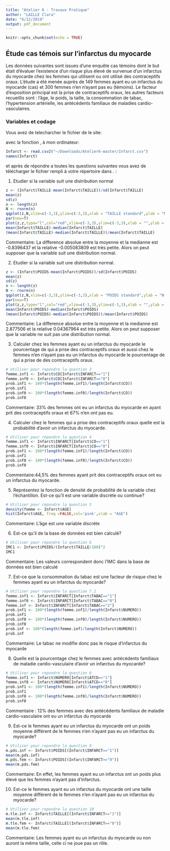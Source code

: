 ```yaml
---
title: "Atelier 6 - Travaux Pratique"
author: "LAILLE Clara"
date: "6/12/2019"
output: pdf_document
---
```


```r
knitr::opts_chunk$set(echo = TRUE)
```

## Étude cas témois sur l'infarctus du myocarde

Les données suivantes sont issues d'une enquête cas témoins dont le but  était d'évaluer l'existence d'un risque plus élevé de survenue d'un infarctus du myocarde chez les femmes qui utilisent ou ont utilisé des contraceptifs oraux. L'étude a  été menée auprès de 149 femmes ayant eu un infarctus du myocarde (cas) et 300 femmes n'en n'ayant pas eu (témoins). Le facteur d’exposition principal est la prise de contraceptifs oraux, les autres facteurs recueillis sont : l'âge, le poids, la taille, la consommation de tabac, l'hypertension artérielle, les antécédents familiaux de maladies cardio-vasculaires.

### Variables et codage

\begin{tabular}{|l|p{5cm}|c|}
\hline
Description & Unite ou Codage & Variable \\
\hline
Infarctus du myocarde & 0 = Témoins; 1 = Cas & \texttt{INFARCT} \\
\hline
Prise de contraceptifs oraux & 0 = Jamais; 1 = Oui & \texttt{CO} \\
\hline
Consommation de tabac & 0 = Non;
1 = Fumeuse actuelle; 2 = Ancienne fumeuse & \texttt{TABAC} \\
\hline
Âge & Années & \texttt{AGE} \\
\hline
Poids & kg & \texttt{POIDS} \\
\hline
Taille & cm  & \texttt{TAILLE} \\
\hline 
Antécédents familiaux de maladie cardio-vasculaire & 0 = Non ; 1 = Oui & \texttt{ATCD} \\
\hline
Hypertension artérielle  &  0 = Non ; 1 = Oui & \texttt{HTA} \\
\hline
\end{tabular}

Vous avez de telecharcher le fichier \texttt{Infarct.csv} de le site:

\url{https://github.com/afalco/Atelier6/}

avec la fonction \texttt{read.csv2()}, à mon ordinateur:

```r
Infarct <- read.csv2("~/Downloads/Atelier6-master/Infarct.csv")
names(Infarct)
```

et après de répondre a toutes les questions suivantes vous avez de télécharger le fichier \texttt{Atelier6.Rmd} rempli à votre répertoire dans \url{https://github.com/}. \textbf{La data limite pour le rentrer est le lundi 23 décembre 2019}:


 1. Etudier si la variable \texttt{TAILLE} suit une distribution normal
 
```r
z <- (Infarct$TAILLE-mean(Infarct$TAILLE))/sd(Infarct$TAILLE)
mean(z)
sd(z)
n <- length(z)
N <- rnorm(n)
qqplot(z,N,xlim=c(-3,3),ylim=c(-3,3),xlab = "TAILLE standard",ylab = "N(0,1)")
par(new=T)
plot(z,z,type="l",col="red",xlim=c(-3,3),ylim=c(-3,3),xlab = "",ylab = "")
mean(Infarct$TAILLE)-median(Infarct$TAILLE)
(mean(Infarct$TAILLE)-median(Infarct$TAILLE))/mean(Infarct$TAILLE)
```

Commentaire: La difference absolue entre la moyenne et la medianne est -0.8396437 et la relative -0.005083809 est très petite. Alors on peut supposer que la variable \texttt{TAILLE} suit une distribution normal.

 2. Etudier si la variable \texttt{POIDS} suit une distribution normal.
 
```r
z <- (Infarct$POIDS-mean(Infarct$POIDS))/sd(Infarct$POIDS)
mean(z)
sd(z)
n <- length(z)
N <- rnorm(n)
qqplot(z,N,xlim=c(-3,3),ylim=c(-3,3),xlab = "POIDS standard",ylab = "N(0,1)")
par(new=T)
plot(z,z,type="l",col="red",xlim=c(-3,3),ylim=c(-3,3),xlab = "",ylab = "")
mean(Infarct$POIDS)-median(Infarct$POIDS)
(mean(Infarct$POIDS)-median(Infarct$POIDS))/mean(Infarct$POIDS)
```

Commentaire: La difference absolue entre la moyenne et la medianne est 2.877506 et la relative 0.04367964 est très petite. Alors on peut supposer que la variable \texttt{POIDS} ne suit pas une distribution normal.

 3. Calculer chez les femmes ayant eu un infarctus du myocarde le pourcentage de qui a prise des contraceptifs oraux et aussi chez le femmes n'en n'ayant pas eu un infarctus du myocarde le pourcentage de qui a prise de des contraceptifs oraux. 
 
```r
# Utiliser pour repondre la question 3
femme.inf1 <- Infarct$CO[Infarct$INFARCT=="1"]
femme.inf0 <- Infarct$CO[Infarct$INFARCT=="0"]
prob.inf1 <- 100*(length(femme.inf1)/length(Infarct$CO))
prob.inf1
prob.inf0 <- 100*(length(femme.inf0)/length(Infarct$CO))
prob.inf0
```
 
Commentaire: 33% des femmes ont eu un infarctus du myocarde en ayant prit des contraceptifs oraux et 67% n'en ont pas eu.

 4. Calculer chez le femmes qui a prise des contraceptifs oraux quelle est la probabilité d'avoir un infarctus du myocarde.

```r
# Utiliser pour repondre la question 4
femme.inf1 <- Infarct$INFARCT[Infarct$CO=="1"]
femme.inf0 <- Infarct$INFARCT[Infarct$CO=="0"]
prob.inf1 <- 100*(length(femme.inf1)/length(Infarct$CO))
prob.inf1
prob.inf0 <- 100*(length(femme.inf0)/length(Infarct$CO))
prob.inf0
```
 
 Commentaire:44,5% des femmes ayant prit des contraceptifs oraux ont eu un infarctus du myocarde.

 5. Représentez la fonction de densité de probabilité de la variable \texttt{AGE} chez l'échantillon. Est-ce qu'il est une variable discrète ou continue?
 
```r
# Utiliser pour repondre la question 5
density(femme <- Infarct$AGE)
hist(Infarct$AGE, freq =FALSE,col='pink',xlab = "AGE")
```
 
 Commentaire: L'âge est une variable discrète


  6. Est-ce qu'il \texttt{IMC} de la base de données \texttt{Infarct} est bien calculé?
 
    
```r
# Utiliser pour repondre la question 6
IMC1 <- Infarct$POIDS/(Infarct$TAILLE/100)^2
IMC1
```
 
Commentaire: Les valeurs correspondent donc l'IMC dans la base de données est bien calculé

 
 7. Est-ce que la consommation du tabac est une facteur de risque chez le femmes ayant eu un infarctus du myocarde?
 

```r
# Utiliser pour repondre la question 7.1
femme.inf1 <- Infarct$INFARCT[Infarct$TABAC=="1"]
femme.inf0 <- Infarct$INFARCT[Infarct$TABAC=="0"]
femme.inf <- Infarct$INFARCT[Infarct$TABAC=="2"]
prob.inf1 <- 100*(length(femme.inf1)/length(Infarct$NUMERO))
prob.inf1
prob.inf0 <- 100*(length(femme.inf0)/length(Infarct$NUMERO))
prob.inf0
prob.inf <- 100*(length(femme.inf)/length(Infarct$NUMERO))
prob.inf
```

Commentaire: Le tabac ne modifie donc pas le risque d'infarctus du myocarde


  8. Quelle est la pourcentage chez le femmes avec antécédents familiaux de maladie cardio-vasculaire d'avoir un infarctus du myocarde?
  
```r
# Utiliser pour repondre la question 8
femme.inf1 <- Infarct$NUMERO[Infarct$ATCD=="1"]
femme.inf0 <- Infarct$NUMERO[Infarct$ATCD=="0"]
prob.inf1 <- 100*(length(femme.inf1)/length(Infarct$NUMERO))
prob.inf1
prob.inf0 <- 100*(length(femme.inf0)/length(Infarct$NUMERO))
prob.inf0
```

Commentaire : 12% des femmes avec des antécédents familiaux de maladie cardio-vasculaire ont eu un infarctus du myocarde

  9. Est-ce le femmes ayant eu un infarctus du myocarde ont un poids moyenne différent de le femmes n'en n'ayant pas eu un infarctus du myocarde?
  
```r
# Utiliser pour repondre la question 9
m.pds.inf <- Infarct$POIDS[(Infarct$INFARCT=="1")]
mean(m.pds.inf)
m.pds.fem <- Infarct$POIDS[(Infarct$INFARCT=="0")]
mean(m.pds.fem)
```
  
  Commentaire: En effet, les femmes ayant eu un infarctus ont un poids plus élevé que les femmes n'ayant pas d'infarctus.
  
  10. Est-ce le femmes ayant eu un infarctus du myocarde ont une taille moyenne différent de le femmes n'en n'ayant pas eu un infarctus du myocarde?

```r
# Utiliser pour repondre la question 10
m.tle.inf <- Infarct$TAILLE[(Infarct$INFARCT=="1")]
mean(m.tle.inf)
m.tle.fem <- Infarct$TAILLE[(Infarct$INFARCT=="0")]
mean(m.tle.fem)
```

  Commentaire: Les femmes ayant eu un infarctus du myocarde ou non auront la même taille, celle ci ne joue pas un rôle. 
